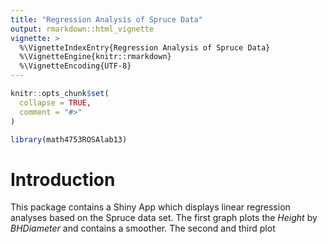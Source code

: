 ```yaml
---
title: "Regression Analysis of Spruce Data"
output: rmarkdown::html_vignette
vignette: >
  %\VignetteIndexEntry{Regression Analysis of Spruce Data}
  %\VignetteEngine{knitr::rmarkdown}
  %\VignetteEncoding{UTF-8}
---
```


```r
knitr::opts_chunk$set(
  collapse = TRUE,
  comment = "#>"
)
```

```r
library(math4753ROSAlab13)
```

# Introduction

This package contains a Shiny App which displays linear regression analyses based on the Spruce data set. The first graph plots the $Height$ by $BHDiameter$ and contains a smoother. The second and third plot




























